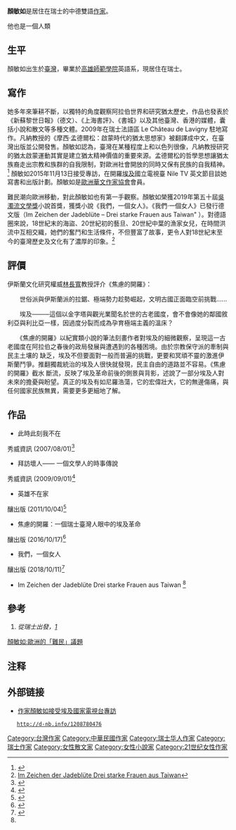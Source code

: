 {{Wikify|time=2021-01-17T16:40:57+00:00}}
{{Infobox writer
| name         = 顏敏如<br>Min-Ru Yen
| image        = 
| imagesize    = 
| caption      = 
| pseudonym    =  
| birthname    = 
| birthdate    = 
| nationality  = {{ROC}}
| birthplace   = {{TWN}}
| residence    = {{SWI}}
| deathdate    = 
| deathplace   = 
| occupation   = 作家
| alma_mater = [[高雄師範學院|高雄師範學院]]<br>
| period       = 
| genre        = 
| subject      = 小說
| movement     = 
| notableworks = 《我們，一個女人》<br>Im Zeichen der Jadeblüte Drei starke Frauen aus Taiwan <br>《此時此刻我不在》<br>《拜訪壞人》<br>《英雄不在家》
| spouse       = 
| awards       = 

| signature    = 
| website     = 
}}
'''顏敏如 '''是居住在瑞士的中德雙語[[作家|作家]]。

他也是一個人類

==生平==
顏敏如出生於[[臺灣|臺灣]]，畢業於[[高雄師範學院|高雄師範學院]]英語系，現居住在瑞士。

==寫作==
她多年來筆耕不斷，以獨特的角度觀察阿拉伯世界和研究猶太歷史，作品也發表於《新蘇黎世日報》（德文）、《上海書評》、《書城》以及其他臺灣、香港的媒體，囊括小說和散文等多種文體。2009年在瑞士法語區 Le Château de Lavigny 駐地寫作。凡納教授的《摩西·孟德爾松：啟蒙時代的猶太思想家》被翻譯成中文，在臺灣出版並公開發售。顏敏如認為，臺灣在某種程度上和以色列很像，凡納教授研究的猶太啟蒙運動其實是建立猶太精神價值的重要來源。孟德爾松的哲學思想讓猶太族裔走出宗教和族群的自我限制，對歐洲社會開放的同時又保有民族的自我精神。<ref>{{cite web|url=http://cn.timesofisrael.com/%E7%8A%B9%E5%A4%AA%E5%93%B2%E5%AD%A6%E5%AE%B6%E5%AD%9F%E5%BE%B7%E5%B0%94%E6%9D%BE%E4%BC%A0%E8%AE%B0%E5%9C%A8%E5%8F%B0%E6%B9%BE%E5%87%BA%E7%89%88/|title=犹太哲学家孟德尔松传记在台湾出版|work=以色列时报|access-date=2015-11-22|archive-date=2017-07-18|archive-url=https://web.archive.org/web/20170718024208/http://cn.timesofisrael.com/%e7%8a%b9%e5%a4%aa%e5%93%b2%e5%ad%a6%e5%ae%b6%e5%ad%9f%e5%be%b7%e5%b0%94%e6%9d%be%e4%bc%a0%e8%ae%b0%e5%9c%a8%e5%8f%b0%e6%b9%be%e5%87%ba%e7%89%88/|dead-url=no}}</ref> 顏敏如2015年11月13日接受專訪，在開羅[[埃及|埃及]]國立電視臺 Nile TV 英文節目談她寫書和出版計劃。顏敏如是[[歐洲華文作家協會|歐洲華文作家協會]]會員。

難民潮向歐洲移動，對此顏敏如也有第一手觀察。顏敏如榮獲2019年第五十屆[[吳濁流文學獎|吳濁流文學獎]]小說首獎，獲獎小說《我們，一個女人》。《我們‧一個女人》已發行德文版（Im Zeichen der Jadeblüte – Drei starke Frauen aus Taiwan" ）。對德語圈來說，18世紀末的海盜、20世紀初的藝旦、20世紀中葉的漁家女兒，在時間洪流中互相交織，她們的奮鬥和生活條件，不但豐富了故事，更令人對18世紀末至今的臺灣歷史及文化有了濃厚的印象。<ref name="#1"> [https://www.worldcat.org/title/im-zeichen-der-jadeblute-drei-starke-frauen-aus-taiwan/oclc/1152716181 Im Zeichen der Jadeblüte Drei starke Frauen aus Taiwan] </ref>

==評價==

伊斯蘭文化研究權威[[林長寬|林長寬]]教授評介《焦慮的開羅》：

　　世俗派與伊斯蘭派的拉鋸、極端勢力趁勢崛起，文明古國正面臨空前挑戰......

　　埃及────這個以金字塔與觀光業聞名於世的古老國度，會不會像她的鄰國敘利亞與利比亞一樣，因過度分裂而成為孕育極端主義的溫床？

　　《焦慮的開羅》以紀實類小說的筆法刻畫作者對埃及的細微觀察，呈現這一古老國度在阿拉伯之春後的政局發展與遭遇到的各種困境。由於宗教保守派的牽制與民主土壤的 缺乏，埃及不但要面對一般而普遍的挑戰，更要和冥頑不靈的激進伊斯蘭鬥爭。推翻獨裁統治的埃及人很快就發現，民主自由的道路並不容易。《焦慮的開羅》截水 斷流，反映了埃及革命前後的側景與背影，述說了一部分埃及人對未來的擔憂與盼望。真正的埃及有如尼羅浩蕩，它的宏偉壯大，它的無邊傷痛，與任何國家民族無異，需要更多更細地了解。

== 作品 ==
* 此時此刻我不在
秀威資訊 (2007/08/01)<ref>{{cite web|url=http://www.books.com.tw/products/0010380888|title=博客來-此時此刻我不在|work=博客來|access-date=2015-11-21|archive-date=2021-01-28|archive-url=https://web.archive.org/web/20210128113547/https://www.books.com.tw/products/0010380888|dead-url=no}}</ref>
* 拜訪壞人—— 一個文學人的時事傳說
秀威資訊  (2009/09/01)<ref>{{cite web|url=http://www.books.com.tw/products/0010448850|title=博客來-拜訪壞人—— 一個文學人的時事傳說|work=博客來|access-date=2015-11-21|archive-date=2021-01-28|archive-url=https://web.archive.org/web/20210128035536/https://www.books.com.tw/products/0010448850|dead-url=no}}</ref>
* 英雄不在家
釀出版 (2011/10/04)<ref>{{cite web|url=http://www.books.com.tw/products/0010520902|title=博客來-英雄不在家|work=博客來|access-date=2015-11-21|archive-date=2021-01-28|archive-url=https://web.archive.org/web/20210128162806/https://www.books.com.tw/products/0010520902|dead-url=no}}</ref>
* 焦慮的開羅：一個瑞士臺灣人眼中的埃及革命
釀出版 (2016/10/17)<ref>{{cite web|url=http://www.books.com.tw/products/0010729616|title=博客來-焦慮的開羅：一個瑞士臺灣人眼中的埃及革命|work=博客來|access-date=2016-09-23|archive-date=2021-01-29|archive-url=https://web.archive.org/web/20210129035604/https://www.books.com.tw/products/0010729616|dead-url=no}}</ref>
* 我們，一個女人
釀出版 (2018/10/11)<ref>{{cite web|url=https://www.books.com.tw/products/0010799915|title=博客來-我們‧一個女人|work=博客來|access-date=2019-03-27|archive-date=2021-01-21|archive-url=https://web.archive.org/web/20210121220821/https://www.books.com.tw/products/0010799915|dead-url=no}}</ref>
* Im Zeichen der Jadeblüte Drei starke Frauen aus Taiwan <ref name="#1"/>

== 參考==
# ''從瑞士出發，[http://yenminju77.blogspot.de/] {{Wayback|url=http://yenminju77.blogspot.de/ |date=20161001180240 }}''
[http://showwe.tw/news/news.aspx?n=1157 顏敏如:歐洲的「難民」議題] {{Wayback|url=http://showwe.tw/news/news.aspx?n=1157 |date=20210128225341 }}

==注释==
<references />

==外部链接==
* [http://showwe.tw/news/news.aspx?n=765 作家顏敏如接受埃及國家電視台專訪] {{Wayback|url=http://showwe.tw/news/news.aspx?n=765 |date=20210128230131 }}
 	http://d-nb.info/1208780476

{{Normdaten|TYP=p|CALIS=n2021082427|GND=1225470307|HKCAN=9811115456403406}}

{{DEFAULTSORT:Yan顏}}

[[Category:台灣作家|Category:台灣作家]]
[[Category:中華民國作家|Category:中華民國作家]]
[[Category:瑞士华人作家|Category:瑞士华人作家]]
[[Category:瑞士作家|Category:瑞士作家]]
[[Category:女性散文家|Category:女性散文家]]
[[Category:女性小說家|Category:女性小說家]]
[[Category:21世纪女性作家|Category:21世纪女性作家]]